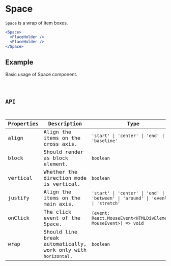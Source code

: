 # Space

`Space` is a wrap of item boxes.

```jsx pure
<Space>
  <PlaceHolder />
  <PlaceHolder />
</Space>
```

## Example

Basic usage of Space component.

<code src="./demo/Example.tsx" />

## API

| Properties | Description                                                   | Type                                                                             | Default |
| ---------- | ------------------------------------------------------------- | -------------------------------------------------------------------------------- | ------- |
| align      | Align the items on the cross axis.                            | `'start' \| 'center' \| 'end' \| 'baseline'`                                     | -       |
| block      | Should render as block element.                               | `boolean`                                                                        | `false` |
| vertical   | Whether the direction mode is vertical.                       | `boolean`                                                                        | `false` |
| justify    | Align the items on the main axis.                             | `'start' \| 'center' \| 'end' \| 'between' \| 'around' \| 'evenly' \| 'stretch'` | -       |
| onClick    | The click event of the Space.                                 | `(event: React.MouseEvent<HTMLDivElement, MouseEvent>) => void`                  | -       |
| wrap       | Should line break automatically, work only with `horizontal`. | `boolean`                                                                        | `false` |
